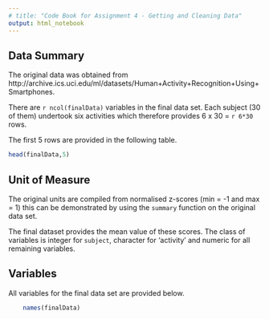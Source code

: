---
# title: "Code Book for Assignment 4 - Getting and Cleaning Data"
output: html_notebook
---
## Data Summary

The original data was obtained from http://archive.ics.uci.edu/ml/datasets/Human+Activity+Recognition+Using+Smartphones.

There are `r ncol(finalData)` variables in the final data set. Each subject (30 of them) undertook six activities which therefore provides 6 x 30 = `r 6*30` rows.

The first 5 rows are provided in the following table.

```{r}
head(finalData,5)
```


## Unit of Measure

The original units are compiled from normalised z-scores (min = -1 and max = 1) this can be demonstrated by using the `summary` function on the original data set. 

The final dataset provides the mean value of these scores. The class of variables is integer for `subject`, character for 'activity' and numeric for all remaining variables.

## Variables

All variables for the final data set are provided below.

```{r echo=TRUE}
    names(finalData)
```